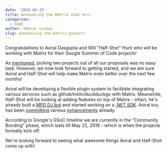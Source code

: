 ```yaml
---
date: '2016-04-25'
title: Announcing the Matrix GSoC'ers!
categories:
  - GSOC
author: Oddvar Lovaas
slug: announcing-the-matrix-gsocers
---
```


Congratulations to Aviral Dasgupta and Will "Half-Shot" Hunt who will be working with Matrix for their Google Summer of Code projects!

As <a href="/blog/2016/04/22/gsoc-update/">mentioned</a>, picking two projects out of all our proposals was no easy task. However, we now look forward to getting started, and we are sure Aviral and Half-Shot will help make Matrix even better over the next few months!

Aviral will be developing a flexible plugin system to facilitate integrating various services such as github/trello/duckduckgo with Matrix. Meanwhile, Half-Shot will be looking at adding features on top of Matrix - infact, he's already built a <a href="http://matrix.org/docs/projects/other/mpd-dj.html">MPD DJ bot</a> and started working on a <a href="http://matrix.org/docs/projects/sdk/matrix-dotnet-sdk.html">.NET SDK</a>. Aviral too, has been <a href="https://github.com/vector-im/vector-web/pulls?utf8=%E2%9C%93&q=is%3Apr+author%3Aaviraldg">committing</a> various <a href="https://github.com/matrix-org/matrix-react-sdk/pulls?utf8=%E2%9C%93&q=is%3Apr+author%3Aaviraldg">enhancements</a> already.

According to Google's GSoC timeline we are currently in the "Community Bonding" phase, which lasts till May 22, 2016 - which is when the projects formally kick off. 

We're looking forward to seeing what awesome things Aviral and Half-Shot come up with!